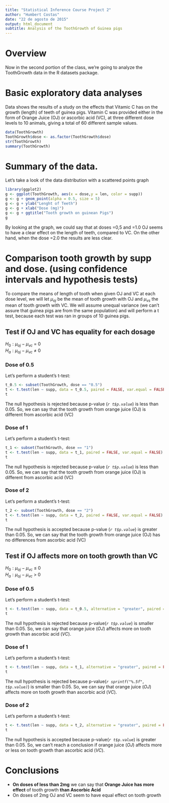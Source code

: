 ```yaml
---
title: "Statistical Inference Course Project 2"
author: "Humbert Costas"
date: "22 de agosto de 2015"
output: html_document
subtitle: Analysis of the ToothGrowth of Guinea pigs
---
```


# Overview
Now in the second portion of the class, we're going to analyze the ToothGrowth data in the R datasets package.

# Basic exploratory data analyses

Data shows the results of a study on the effects that Vitamic C has on the growth (length) of teeth of guinea pigs. Vitamin C was provided either in the form of Orange Juice (OJ) or ascorbic acid (VC), at three different dose levels to 10 animals, giving a total of 60 different sample values.
```r
data(ToothGrowth)
ToothGrowth$dose <- as.factor(ToothGrowth$dose)
str(ToothGrowth)
summary(ToothGrowth)
```

# Summary of the data.  

Let's take a look of the data distribution with a scattered points graph  

```r
library(ggplot2)
g <- ggplot(ToothGrowth, aes(x = dose,y = len, color = supp))
g <- g + geom_point(alpha = 0.5, size = 5)
g <- g + ylab("Lenght of Teeth")
g <- g + xlab("Dose (mg)")
g <- g + ggtitle("Tooth growth on guinean Pigs")
g
```
  
By looking at the graph, we could say that at doses =0,5 and =1.0 OJ seems to have a clear effect on the length of teeth, compared to VC. On the other hand, when the dose =2.0 the results are less clear.

# Comparison tooth growth by supp and dose. (using confidence intervals and hypothesis tests)

To compare the means of length of tooth when given OJ and VC at each dose level, we will let $\mu_{oj}$ be the mean of tooth growth with OJ and $\mu_{vs}$ the mean of tooth growth with VC. We will assume unequal variance (we can’t assure that guinea pigs are from the same population) and will perform a t test, because each test was ran in groups of 10 guinea pigs.

## Test if OJ and VC has equality for each dosage
$H_0: \mu_{oj} - \mu_{vc}$ = 0  
$H_a: \mu_{oj} - \mu_{vc}$ $\neq$ 0

### Dose of 0.5  
  
Let's perform a student's t-test:  

```r
t_0.5 <- subset(ToothGrowth, dose == "0.5")
t <- t.test(len ~ supp, data = t_0.5, paired = FALSE, var.equal = FALSE)
t
```

The null hypothesis is rejected because p-value (*`r t$p.value`*) is less than 0.05. So, we can say that the tooth growth from orange juice (OJ) is different from ascorbic acid (VC)

### Dose of 1 
  
Let's perform a student's t-test:  

```r
t_1 <- subset(ToothGrowth, dose == "1")
t <- t.test(len ~ supp, data = t_1, paired = FALSE, var.equal = FALSE)
t
```
  
The null hypothesis is rejected because p-value (*`r t$p.value`*) is less than 0.05. So, we can say that the tooth growth from orange juice (OJ) is different from ascorbic acid (VC)

### Dose of 2  
  
Let's perform a student's t-test:  

```r
t_2 <- subset(ToothGrowth, dose == "2")
t <- t.test(len ~ supp, data = t_2, paired = FALSE, var.equal = FALSE)
t
```
  
The null hypothesis is accepted because p-value (*`r t$p.value`*) is greater than 0.05. So, we can say that the tooth growth from orange juice (OJ) has no differences from ascorbic acid (VC)

## Test if OJ affects more on tooth growth than VC
$H_0: \mu_{oj} - \mu_{vc}$ $\leq$ 0  
$H_a: \mu_{oj} - \mu_{vc}$ > 0  

### Dose of 0.5  
  
Let's perform a student's t-test:  

```r
t <- t.test(len ~ supp, data = t_0.5, alternative = "greater", paired = FALSE, var.equal = FALSE)
t
```

The null hypothesis is rejected because p-value(*`r t$p.value`*) is smaller than 0.05. So, we can say that orange juice (*OJ*) affects more on tooth growth than ascorbic acid (*VC*).  

### Dose of 1  
  
Let's perform a student's t-test:  

```r
t <- t.test(len ~ supp, data = t_1, alternative = "greater", paired = FALSE, var.equal = FALSE)
t
```

The null hypothesis is rejected because p-value(*`r sprintf("%.5f", t$p.value)`*) is smaller than 0.05. So, we can say that orange juice (*OJ*) affects more on tooth growth than ascorbic acid (*VC*).

### Dose of 2  
  
Let's perform a student's t-test:  

```r
t <- t.test(len ~ supp, data = t_2, alternative = "greater", paired = FALSE, var.equal = FALSE)
t
```

The null hypothesis is accepted because p-value(*`r t$p.value`*) is greater than 0.05. So, we can't reach a conclusion if orange juice (*OJ*) affects more or less on tooth growth than ascorbic acid (*VC*).

# Conclusions
- **On doses of less than 2mg** we can say that **Orange Juice has more effect** of tooth growth **than Ascorbic Acid**
- On doses of 2mg OJ and VC seem to have equal effect on tooth growth
